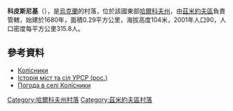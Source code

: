 {{coord|49|44|42|N|36|6|24|E|scale:100000_region:UA|display=title}}

'''科皮斯尼基'''（{{lang-uk|Колісники}}），是[[烏克蘭|烏克蘭]]的村落，位於該國東部[[哈爾科夫州|哈爾科夫州]]，由[[茲米約夫區|茲米約夫區]]負責管轄，始建於1680年，面積0.29平方公里，海拔高度104米，2001年人口90，人口密度每平方公里315.8人。

==參考資料==
* [http://w1.c1.rada.gov.ua/pls/z7502/A005?rdat1=12.09.2011&rf7571=33125 Колісники]
* [http://www.igsu.org.ua/Harkovskja.obl/Zmievskij.rajon/Timczenki.html Історія міст та сіл УРСР (рос.)]{{dead link|date=2018年1月 |bot=InternetArchiveBot |fix-attempted=yes }}
* [http://weather.in.ua/ua/har'kovskaja/11071 Погода в селі Колісники] {{Wayback|url=http://weather.in.ua/ua/har%27kovskaja/11071 |date=20160323025416 }}

{{DEFAULTSORT:Колісники}}
[[Category:哈爾科夫州村落|Category:哈爾科夫州村落]]
[[Category:茲米約夫區村落|Category:茲米約夫區村落]]


{{Kharkiv-geo-stub}}